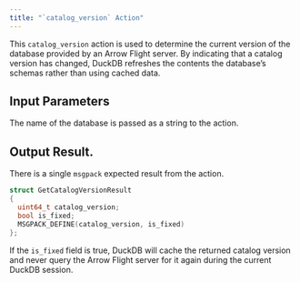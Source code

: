```yaml
---
title: "`catalog_version` Action"
---
```


This `catalog_version` action is used to determine the current version of the database provided by an Arrow Flight server.  By indicating that a catalog version has changed, DuckDB refreshes the contents the database's schemas rather than using cached data.

## Input Parameters

The name of the database is passed as a string to the action.

## Output Result.

There is a single `msgpack` expected result from the action.

```c++
struct GetCatalogVersionResult
{
  uint64_t catalog_version;
  bool is_fixed;
  MSGPACK_DEFINE(catalog_version, is_fixed)
};
```

If the `is_fixed` field is true, DuckDB will cache the returned catalog version and never query the Arrow Flight server for it again during the current DuckDB session.

